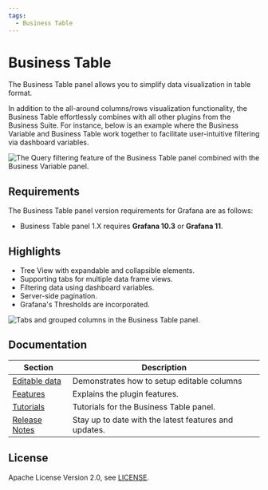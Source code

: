 ```yaml
---
tags:
  - Business Table
---
```



# Business Table

The Business Table panel allows you to simplify data visualization in table format.

In addition to the all-around columns/rows visualization functionality, the Business Table effortlessly combines with all other plugins from the Business Suite. For instance, below is an example where the Business Variable and Business Table work together to facilitate user-intuitive filtering via dashboard variables.

<Image
  title="The Query filtering feature of the Business Table panel combined with the Business Variable panel."
  src="/img/blog/2024-09-05-business-table-1.2.0/filtering-query-w-var.gif"
/>

## Requirements

The Business Table panel version requirements for Grafana are as follows:

- Business Table panel 1.X requires **Grafana 10.3** or **Grafana 11**.

<GettingStarted />

## Highlights

- Tree View with expandable and collapsible elements.
- Supporting tabs for multiple data frame views.
- Filtering data using dashboard variables.
- Server-side pagination.
- Grafana's Thresholds are incorporated.

<Image
  title="Tabs and grouped columns in the Business Table panel."
  src="/img/plugins/business-table/groups.png"
/>

<Tutorial />

## Documentation

| Section                  | Description                                           |
| ------------------------ | ----------------------------------------------------- |
| [Editable data](edit)    | Demonstrates how to setup editable columns            |
| [Features](features)     | Explains the plugin features.                         |
| [Tutorials](tutorials)   | Tutorials for the Business Table panel.               |
| [Release Notes](release) | Stay up to date with the latest features and updates. |

## License

Apache License Version 2.0, see [LICENSE](https://github.com/volkovlabs/business-table/blob/main/LICENSE).

<Feedback />
